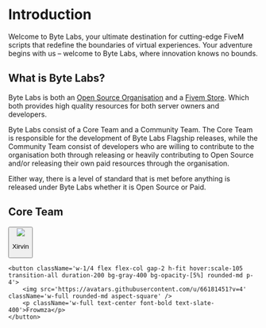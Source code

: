 # Introduction

Welcome to Byte Labs, your ultimate destination for cutting-edge FiveM scripts that redefine the boundaries of virtual experiences. Your adventure begins with us – welcome to Byte Labs, where innovation knows no bounds.

## What is Byte Labs?

Byte Labs is both an [Open Source Organisation](https://github.com/Byte-Labs-Studio) and a [Fivem Store](https://store.byte-labs.net/). Which both provides high quality resources for both server owners and developers.

Byte Labs consist of a Core Team and a Community Team. The Core Team is responsible for the development of Byte Labs Flagship releases, while the Community Team
consist of developers who are willing to contribute to the organisation both through releasing or heavily contributing to Open Source and/or releasing their own paid resources through the organisation.

Either way, there is a level of standard that is met before anything is released under Byte Labs whether it is Open Source or Paid.

## Core Team
<div className="mt-2 flex flex-row w-full  justify-center gap-12">
    <button className='w-1/4 flex flex-col gap-2 h-fit hover:scale-105 transition-all duration-200 bg-gray-400 bg-opacity-[5%] rounded-md p-4'>
        <img src='https://avatars.githubusercontent.com/u/103050557?v=4' className='w-full rounded-md aspect-square' />
        <p className='w-full text-center font-bold text-red-600'>Xirvin</p>
    </button>

    <button className='w-1/4 flex flex-col gap-2 h-fit hover:scale-105 transition-all duration-200 bg-gray-400 bg-opacity-[5%] rounded-md p-4'>
        <img src='https://avatars.githubusercontent.com/u/66181451?v=4' className='w-full rounded-md aspect-square' />
        <p className='w-full text-center font-bold text-slate-400'>Frowmza</p>
    </button>
</div>
